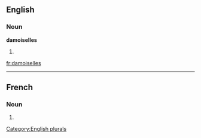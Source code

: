 
==English==

===Noun===
'''damoiselles'''

# {{plural of|[[damoiselle]]}}

[[Category:English plurals]]

[[fr:damoiselles]]

----
==French==

===Noun===
{{infl|fr|plural}} {{f|p}}

# {{plural of|damoiselle|lang=French}}


{{rfc-auto}}